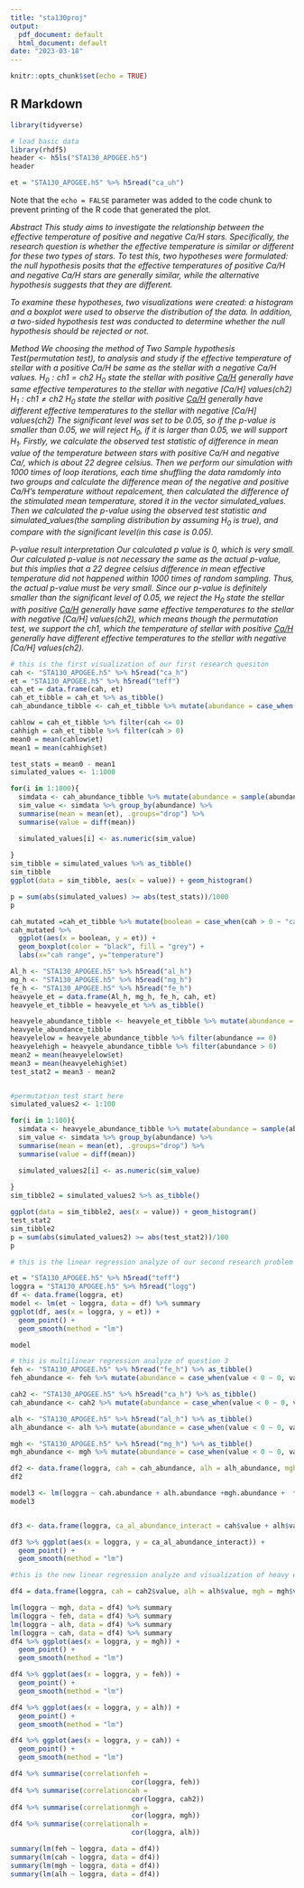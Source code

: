 ---
title: "sta130proj"
output:
  pdf_document: default
  html_document: default
date: "2023-03-18"
---


```{r setup, include=FALSE}
knitr::opts_chunk$set(echo = TRUE)

```

## R Markdown


```{r cars}

library(tidyverse)
```

```{r}
# load basic data
library(rhdf5)
header <- h5ls("STA130_APOGEE.h5")
header
```

```{r}
et = "STA130_APOGEE.h5" %>% h5read("ca_uh")

```

Note that the `echo = FALSE` parameter was added to the code chunk to prevent printing of the R code that generated the plot.

*Abstract*
*This study aims to investigate the relationship between the effective temperature of positive and negative Ca/H stars. Specifically, the research question is whether the effective temperature is similar or different for these two types of stars. To test this, two hypotheses were formulated: the null hypothesis posits that the effective temperatures of positive Ca/H and negative Ca/H stars are generally similar, while the alternative hypothesis suggests that they are different.*

*To examine these hypotheses, two visualizations were created: a histogram and a boxplot were used to observe the distribution of the data. In addition, a two-sided hypothesis test was conducted to determine whether the null hypothesis should be rejected or not.*


*Method*
*We choosing the method of Two Sample hypothesis Test(permutation test), to analysis and study if the effective temperature of stellar with a positive Ca/H be same as the stellar with a negative Ca/H values.*
*$H_{0}: \text{ch}{1} = \text{ch}{2}$*
*$H_{0}$ state the stellar with positive [Ca/H]($\text{ch}{1}$) generally have same effective temperatures to the stellar with negative [Ca/H] values($\text{ch}{2}$)*
*$H_{1}: \text{ch}{1}  \neq {ch}{2}$*
*$H_{0}$ state the stellar with positive [Ca/H]($\text{ch}{1}$) generally have different effective temperatures to the stellar with negative [Ca/H] values($\text{ch}{2}$)*
*The significant level was set to be 0.05, so if the p-value is smaller than 0.05, we will reject $H_{0}$, if it is larger than 0.05, we will support $H_{1}$.*
*Firstly, we calculate the observed test statistic of difference in mean value of the temperature between stars with positive Ca/H and negative Ca/, which is about 22 degree celsius. Then we perform our simulation with 1000 times of loop iterations, each time shuffling the data ramdomly into two groups and calculate the difference mean of the negative and positive Ca/H's temperature without repalcement, then calculated the difference of the stimulated mean temperature, stored it in the vector simulated_values.*
*Then we calculated the p-value using the observed test statistic and simulated_values(the sampling distribution by assuming $H_{0}$ is true), and compare with the significant level(in this case is 0.05).*


*P-value result interpretation*
*Our calculated p value is 0, which is very small. Our calculated p-value is not necessary the same as the actual p-value, but this implies that a 22 degree celsius difference in mean effective temperature did not happened within 1000 times of random sampling. Thus, the actual p-value must be very small. Since our p-value is definitely smaller than the significant level of 0.05, we reject the $H_{0}$ state the stellar with positive [Ca/H]($\text{ch}{1}$) generally have same effective temperatures to the stellar with negative [Ca/H] values($\text{ch}{2}$), which means though the permutation test, we support the $\text{ch}{1}$, which the temperature of stellar with positive [Ca/H]($\text{ch}{1}$) generally have different effective temperatures to the stellar with negative [Ca/H] values($\text{ch}{2}$).*

```{r}

# this is the first visualization of our first research quesiton
cah <- "STA130_APOGEE.h5" %>% h5read("ca_h")
et = "STA130_APOGEE.h5" %>% h5read("teff")
cah_et = data.frame(cah, et)
cah_et_tibble = cah_et %>% as_tibble()
cah_abundance_tibble <- cah_et_tibble %>% mutate(abundance = case_when(cah < 0 ~ 0, cah >= 0 ~ 1))

cahlow = cah_et_tibble %>% filter(cah <= 0)
cahhigh = cah_et_tibble %>% filter(cah > 0)
mean0 = mean(cahlow$et)
mean1 = mean(cahhigh$et)

test_stats = mean0 - mean1
simulated_values <- 1:1000

for(i in 1:1000){
  simdata <- cah_abundance_tibble %>% mutate(abundance = sample(abundance, replace = FALSE))
  sim_value <- simdata %>% group_by(abundance) %>%
  summarise(mean = mean(et), .groups="drop") %>%
  summarise(value = diff(mean))

  simulated_values[i] <- as.numeric(sim_value)
  
}
sim_tibble = simulated_values %>% as_tibble()
sim_tibble
ggplot(data = sim_tibble, aes(x = value)) + geom_histogram()

p = sum(abs(simulated_values) >= abs(test_stats))/1000
p
```

```{r}
cah_mutated =cah_et_tibble %>% mutate(boolean = case_when(cah > 0 ~ "cah>0", cah <= 0 ~ "cah<=0"))%>%group_by(boolean)
cah_mutated %>%
  ggplot(aes(x = boolean, y = et)) +
  geom_boxplot(color = "black", fill = "grey") +
  labs(x="cah range", y="temperature")
```


```{r}


Al_h <- "STA130_APOGEE.h5" %>% h5read("al_h")
mg_h <- "STA130_APOGEE.h5" %>% h5read("mg_h")
fe_h <- "STA130_APOGEE.h5" %>% h5read("fe_h")
heavyele_et = data.frame(Al_h, mg_h, fe_h, cah, et)
heavyele_et_tibble = heavyele_et %>% as_tibble()

heavyele_abundance_tibble <- heavyele_et_tibble %>% mutate(abundance = case_when(Al_h + mg_h + fe_h + cah < 0 ~ 0, Al_h + mg_h + fe_h + cah >= 0 ~ 1))
heavyele_abundance_tibble
heavyelelow = heavyele_abundance_tibble %>% filter(abundance == 0)
heavyelehigh = heavyele_abundance_tibble %>% filter(abundance > 0)
mean2 = mean(heavyelelow$et)
mean3 = mean(heavyelehigh$et)
test_stat2 = mean3 - mean2


#permutation test start here
simulated_values2 <- 1:100

for(i in 1:100){
  simdata <- heavyele_abundance_tibble %>% mutate(abundance = sample(abundance, replace = FALSE))
  sim_value <- simdata %>% group_by(abundance) %>%
  summarise(mean = mean(et), .groups="drop") %>%
  summarise(value = diff(mean))

  simulated_values2[i] <- as.numeric(sim_value)
  
}
sim_tibble2 = simulated_values2 %>% as_tibble()

ggplot(data = sim_tibble2, aes(x = value)) + geom_histogram()
test_stat2
sim_tibble2
p = sum(abs(simulated_values2) >= abs(test_stat2))/100
p

```


```{r}


# this is the linear regression analyze of our second research problem

et = "STA130_APOGEE.h5" %>% h5read("teff")
loggra = "STA130_APOGEE.h5" %>% h5read("logg")
df <- data.frame(loggra, et)
model <- lm(et ~ loggra, data = df) %>% summary
ggplot(df, aes(x = loggra, y = et)) +
  geom_point() +
  geom_smooth(method = "lm")

model
```

```{r}
# this is multilinear regression analyze of question 3
feh <- "STA130_APOGEE.h5" %>% h5read("fe_h") %>% as_tibble() 
feh_abundance <- feh %>% mutate(abundance = case_when(value < 0 ~ 0, value >= 0 ~ 1))

cah2 <- "STA130_APOGEE.h5" %>% h5read("ca_h") %>% as_tibble() 
cah_abundance <- cah2 %>% mutate(abundance = case_when(value < 0 ~ 0, value >= 0 ~ 1))

alh <- "STA130_APOGEE.h5" %>% h5read("al_h") %>% as_tibble() 
alh_abundance <- alh %>% mutate(abundance = case_when(value < 0 ~ 0, value >= 0 ~ 1))

mgh <- "STA130_APOGEE.h5" %>% h5read("mg_h") %>% as_tibble() 
mgh_abundance <- mgh %>% mutate(abundance = case_when(value < 0 ~ 0, value >= 0 ~ 1))

df2 <- data.frame(loggra, cah = cah_abundance, alh = alh_abundance, mgh = mgh_abundance, feh = feh_abundance)
df2

model3 <- lm(loggra ~ cah.abundance + alh.abundance +mgh.abundance +  feh.abundance, data = df2) %>% summary
model3


df3 <- data.frame(loggra, ca_al_abundance_interact = cah$value + alh$value, cah = cah$value, alh = alh$value, mgh = mgh$value, feh = feh$value)

df3 %>% ggplot(aes(x = loggra, y = ca_al_abundance_interact)) +
  geom_point() +
  geom_smooth(method = "lm")


```

```{r}

#this is the new linear regression analyze and visualization of heavy elements respectively

df4 = data.frame(loggra, cah = cah2$value, alh = alh$value, mgh = mgh$value, feh = feh$value)

lm(loggra ~ mgh, data = df4) %>% summary
lm(loggra ~ feh, data = df4) %>% summary
lm(loggra ~ alh, data = df4) %>% summary
lm(loggra ~ cah, data = df4) %>% summary
df4 %>% ggplot(aes(x = loggra, y = mgh)) +
  geom_point() +
  geom_smooth(method = "lm")

df4 %>% ggplot(aes(x = loggra, y = feh)) +
  geom_point() +
  geom_smooth(method = "lm")

df4 %>% ggplot(aes(x = loggra, y = alh)) +
  geom_point() +
  geom_smooth(method = "lm")

df4 %>% ggplot(aes(x = loggra, y = cah)) +
  geom_point() +
  geom_smooth(method = "lm")

```

```{r}
df4 %>% summarise(correlationfeh = 
                              cor(loggra, feh))
df4 %>% summarise(correlationcah = 
                              cor(loggra, cah2))
df4 %>% summarise(correlationmgh = 
                              cor(loggra, mgh))
df4 %>% summarise(correlationalh = 
                              cor(loggra, alh))
```
```{r}
summary(lm(feh ~ loggra, data = df4))
summary(lm(cah ~ loggra, data = df4))
summary(lm(mgh ~ loggra, data = df4))
summary(lm(alh ~ loggra, data = df4))
```
